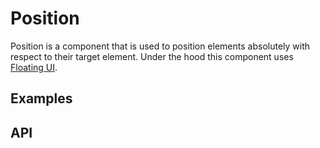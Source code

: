 
<Meta of={PositionStories} />

# Position

Position is a component that is used to position elements absolutely
with respect to their target element. Under the hood this component
uses [Floating UI](https://floating-ui.com/).

## Examples
<ToggleCanvas of={PositionStories.Simple} />

## API
<ParametersTable type="hooks" name="usePosition" />
